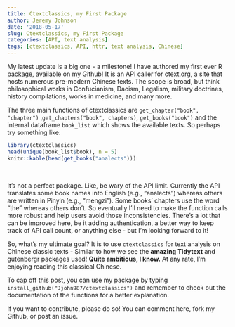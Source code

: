 ```yaml
---
title: Ctextclassics, my First Package
author: Jeremy Johnson
date: '2018-05-17'
slug: Ctextclassics, my First Package
categories: [API, text analysis]
tags: [ctextclassics, API, httr, text analysis, Chinese]
---
```


My latest update is a big one - a milestone!  I have authored my first ever R package, available on my Github! It is an API caller for ctext.org, a site that hosts numerous pre-modern Chinese texts. The scope is broad, but think philosophical works in Confucianism, Daoism, Legalism, military doctrines, history compilations, works in medicine, and many more.

The three main functions of ctextclassics are ```get_chapter("book", "chapter")``` ,```get_chapters("book", chapters)```, ```get_books("book")``` and the internal dataframe ```book_list``` which shows the available texts. So perhaps try something like:
<br>

```r
library(ctextclassics)
head(unique(book_list$book), n = 5)
knitr::kable(head(get_books("analects")))
``` 

<br>

It's not a perfect package. Like, be wary of the API limit. 
Currently the API translates some book names into English (e.g., "analects") whereas others are written in Pinyin (e.g., "mengzi"). Some books' chapters use the word "the" whereas others don't. So eventually I'll need to make the function calls more robust and help users avoid those inconsistencies. There's a lot that can be improved here, be it adding authentication, a better way to keep track of API call count, or anything else - but I'm looking forward to it!


So, what's my ultimate goal? It is to use ```ctextclassics``` for text analysis on Chinese classic texts - Similar to how we see the **amazing Tidytext** and gutenbergr packages used! **Quite ambitious, I know.** At any rate, I'm enjoying reading this classical Chinese. 


To cap off this post, you can use my package by typing ```install_github("Jjohn987/ctextclassics")``` and remember to check out the documentation of the functions for a better explanation.

If you want to contribute, please do so!  You can comment here, fork my Github, or post an issue.
